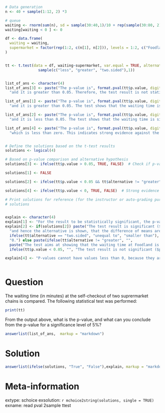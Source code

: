 ```r
# Data generation 
n <- 40 + sample(1:12, 2) *3

# queue
waiting <- rnorm(sum(n), sd = sample(30:40,1)/10 + rep(sample(30:80, 2)/10), n)
waiting[waiting < 0 ] <- 0

df <- data.frame(
  waiting = waiting,
  supermarket = factor(rep(1:2, c(n[1], n[2])), levels = 1:2, c("Foodland", "Aldi"))
)


tt <- t.test(data = df, waiting~supermarket, var.equal = TRUE, alternative =
               sample(c("less", "greater", "two.sided"),1))


list_of_ans <- character(4)
list_of_ans[3] <- paste("The p-value is", format.pval(tt$p.value, digits = 3), 
  "and it is greater than 0.05. Therefore, the test result is not statistically significant, and we cannot conclude that the waiting times differ between the supermarkets.")

list_of_ans[1] <- paste("The p-value is", format.pval(tt$p.value, digits = 3),
  "and it is greater than 0.05. The test shows that the waiting time is significantly longer at Foodland than at Aldi.")

list_of_ans[2] <- paste("The p-value is", format.pval(tt$p.value, digits = 3),
  "and it is less than 0.05. The test shows that the waiting time is significantly shorter at Foodland than at Aldi.")

list_of_ans[4] <- paste("The p-value is", format.pval(tt$p.value, digits = 3),
  "which is less than zero. This indicates strong evidence against the null hypothesis that the means are equal.")


# Define the solutions based on the t-test results
solutions <- logical(4)

# Based on p-value comparison and alternative hypothesis
solutions[3] <- ifelse(tt$p.value > 0.05, TRUE, FALSE)  # Check if p-value is greater than 0.05 (not significant)

solutions[1] <- FALSE 

solutions[2] <- ifelse(tt$p.value < 0.05 && tt$alternative != "greater" && diff(tt$estimate) > 0, TRUE, FALSE)  # Significant & Foodland < Aldi

solutions[4] <- ifelse(tt$p.value < 0, TRUE, FALSE)  # Strong evidence against null hypothesis

# Print solutions for reference (for the instructor or auto-grading purposes)
# solutions


explain <- character(4)
explain[1] <- "For the result to be statistically significant, the p-value has to be less than the significance level"
explain[2] <- if(solutions[2]) paste("The test result is significant ($p < 0.05$)",
  "and hence the alternative is shown, that the difference of means are",
  ifelse(tt$alternative == "two.sided", "unequal to", "smaller than"),
  "0.") else paste(ifelse(tt$alternative != "greater", "", 
  paste("The test aims at showing that the waiting time at Foodland is longer than at Aldi.")),
  ifelse(tt$p.value < 0.05, "", "The test result is not significant ($p \\ge 0.05$)."))

explain[4] <- "P-values cannot have values less than 0, because they are probabilities, which can only have values between 0 and 1."



```


Question 
=================

The waiting time (in minutes) at the self-checkout of two suprermarket chains is compared. The following statistical test was performed:

```r
print(tt)
```


From the output above, what is the p-value, and what can you conclude from the p-value for a significance level of 5%?


```r
answerlist(list_of_ans,  markup = "markdown")
```




Solution
============

```r
answerlist(ifelse(solutions, "True", "False"),explain, markup = "markdown")
```






Meta-information
================
extype: schoice
exsolution: `r mchoice2string(solutions, single = TRUE)`
exname: read pval 2sample ttest

